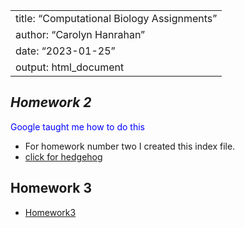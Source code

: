 ---
title: "Computational Biology Assignments"
author: "Carolyn Hanrahan"
date: "2023-01-25"
output: html_document
 ---

*Homework 2*
- 
<span style = "color: blue;">Google taught me how to do this</span>


- For homework number two I created this index file. 
- [click for hedgehog](hedgehog1.jpg)

## Homework 3 

- [Homework3](homework3.Rmd)







